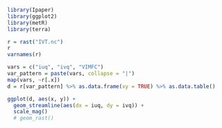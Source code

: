 ```r
library(Ipaper)
library(ggplot2)
library(metR)
library(terra)
```

```r
r = rast("IVT.nc")
r
varnames(r)
```

```r
vars = c("iuq", "ivq", "VIMFC")
var_pattern = paste(vars, collapse = "|")
map(vars, ~r[.x])
d = r[var_pattern] %>% as.data.frame(xy = TRUE) %>% as.data.table()
```

```r
ggplot(d, aes(x, y)) +
  geom_streamline(aes(dx = iuq, dy = ivq)) + 
  scale_mag()
  # geom_rast()
```
